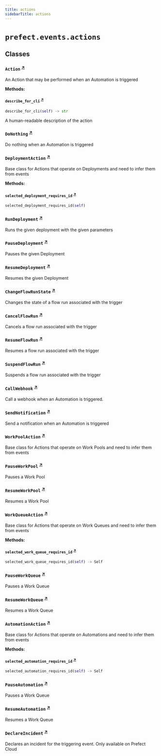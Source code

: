 ```yaml
---
title: actions
sidebarTitle: actions
---
```


# `prefect.events.actions`

## Classes

### `Action` <sup><a href="https://github.com/prefecthq/prefect/blob/main/src/prefect/events/actions.py#L12" target="_blank">↗</a></sup>


An Action that may be performed when an Automation is triggered


**Methods:**

#### `describe_for_cli` <sup><a href="https://github.com/prefecthq/prefect/blob/main/src/prefect/events/actions.py#L17" target="_blank">↗</a></sup>

```python
describe_for_cli(self) -> str
```

A human-readable description of the action


### `DoNothing` <sup><a href="https://github.com/prefecthq/prefect/blob/main/src/prefect/events/actions.py#L22" target="_blank">↗</a></sup>


Do nothing when an Automation is triggered


### `DeploymentAction` <sup><a href="https://github.com/prefecthq/prefect/blob/main/src/prefect/events/actions.py#L28" target="_blank">↗</a></sup>


Base class for Actions that operate on Deployments and need to infer them from
events


**Methods:**

#### `selected_deployment_requires_id` <sup><a href="https://github.com/prefecthq/prefect/blob/main/src/prefect/events/actions.py#L47" target="_blank">↗</a></sup>

```python
selected_deployment_requires_id(self)
```

### `RunDeployment` <sup><a href="https://github.com/prefecthq/prefect/blob/main/src/prefect/events/actions.py#L58" target="_blank">↗</a></sup>


Runs the given deployment with the given parameters


### `PauseDeployment` <sup><a href="https://github.com/prefecthq/prefect/blob/main/src/prefect/events/actions.py#L79" target="_blank">↗</a></sup>


Pauses the given Deployment


### `ResumeDeployment` <sup><a href="https://github.com/prefecthq/prefect/blob/main/src/prefect/events/actions.py#L85" target="_blank">↗</a></sup>


Resumes the given Deployment


### `ChangeFlowRunState` <sup><a href="https://github.com/prefecthq/prefect/blob/main/src/prefect/events/actions.py#L91" target="_blank">↗</a></sup>


Changes the state of a flow run associated with the trigger


### `CancelFlowRun` <sup><a href="https://github.com/prefecthq/prefect/blob/main/src/prefect/events/actions.py#L110" target="_blank">↗</a></sup>


Cancels a flow run associated with the trigger


### `ResumeFlowRun` <sup><a href="https://github.com/prefecthq/prefect/blob/main/src/prefect/events/actions.py#L116" target="_blank">↗</a></sup>


Resumes a flow run associated with the trigger


### `SuspendFlowRun` <sup><a href="https://github.com/prefecthq/prefect/blob/main/src/prefect/events/actions.py#L122" target="_blank">↗</a></sup>


Suspends a flow run associated with the trigger


### `CallWebhook` <sup><a href="https://github.com/prefecthq/prefect/blob/main/src/prefect/events/actions.py#L128" target="_blank">↗</a></sup>


Call a webhook when an Automation is triggered.


### `SendNotification` <sup><a href="https://github.com/prefecthq/prefect/blob/main/src/prefect/events/actions.py#L141" target="_blank">↗</a></sup>


Send a notification when an Automation is triggered


### `WorkPoolAction` <sup><a href="https://github.com/prefecthq/prefect/blob/main/src/prefect/events/actions.py#L152" target="_blank">↗</a></sup>


Base class for Actions that operate on Work Pools and need to infer them from
events


### `PauseWorkPool` <sup><a href="https://github.com/prefecthq/prefect/blob/main/src/prefect/events/actions.py#L172" target="_blank">↗</a></sup>


Pauses a Work Pool


### `ResumeWorkPool` <sup><a href="https://github.com/prefecthq/prefect/blob/main/src/prefect/events/actions.py#L178" target="_blank">↗</a></sup>


Resumes a Work Pool


### `WorkQueueAction` <sup><a href="https://github.com/prefecthq/prefect/blob/main/src/prefect/events/actions.py#L184" target="_blank">↗</a></sup>


Base class for Actions that operate on Work Queues and need to infer them from
events


**Methods:**

#### `selected_work_queue_requires_id` <sup><a href="https://github.com/prefecthq/prefect/blob/main/src/prefect/events/actions.py#L203" target="_blank">↗</a></sup>

```python
selected_work_queue_requires_id(self) -> Self
```

### `PauseWorkQueue` <sup><a href="https://github.com/prefecthq/prefect/blob/main/src/prefect/events/actions.py#L214" target="_blank">↗</a></sup>


Pauses a Work Queue


### `ResumeWorkQueue` <sup><a href="https://github.com/prefecthq/prefect/blob/main/src/prefect/events/actions.py#L220" target="_blank">↗</a></sup>


Resumes a Work Queue


### `AutomationAction` <sup><a href="https://github.com/prefecthq/prefect/blob/main/src/prefect/events/actions.py#L226" target="_blank">↗</a></sup>


Base class for Actions that operate on Automations and need to infer them from
events


**Methods:**

#### `selected_automation_requires_id` <sup><a href="https://github.com/prefecthq/prefect/blob/main/src/prefect/events/actions.py#L245" target="_blank">↗</a></sup>

```python
selected_automation_requires_id(self) -> Self
```

### `PauseAutomation` <sup><a href="https://github.com/prefecthq/prefect/blob/main/src/prefect/events/actions.py#L256" target="_blank">↗</a></sup>


Pauses a Work Queue


### `ResumeAutomation` <sup><a href="https://github.com/prefecthq/prefect/blob/main/src/prefect/events/actions.py#L262" target="_blank">↗</a></sup>


Resumes a Work Queue


### `DeclareIncident` <sup><a href="https://github.com/prefecthq/prefect/blob/main/src/prefect/events/actions.py#L268" target="_blank">↗</a></sup>


Declares an incident for the triggering event.  Only available on Prefect Cloud

